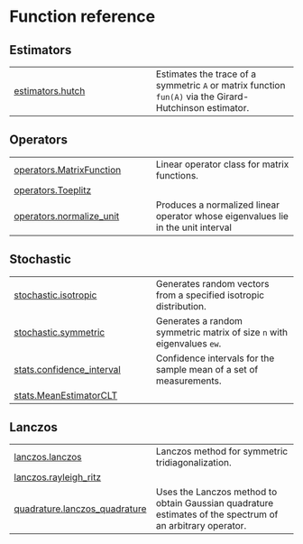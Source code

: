 # Function reference {.doc .doc-index}

## Estimators

| | |
| --- | --- |
| [estimators.hutch](estimators.hutch.qmd#estimators.hutch) | Estimates the trace of a symmetric `A` or matrix function `fun(A)` via the Girard-Hutchinson estimator. |

## Operators

| | |
| --- | --- |
| [operators.MatrixFunction](operators.MatrixFunction.qmd#operators.MatrixFunction) | Linear operator class for matrix functions. |
| [operators.Toeplitz](operators.Toeplitz.qmd#operators.Toeplitz) |  |
| [operators.normalize_unit](operators.normalize_unit.qmd#operators.normalize_unit) | Produces a normalized linear operator whose eigenvalues lie in the unit interval |

## Stochastic

| | |
| --- | --- |
| [stochastic.isotropic](stochastic.isotropic.qmd#stochastic.isotropic) | Generates random vectors from a specified isotropic distribution. |
| [stochastic.symmetric](stochastic.symmetric.qmd#stochastic.symmetric) | Generates a random symmetric matrix of size `n` with eigenvalues `ew`. |
| [stats.confidence_interval](stats.confidence_interval.qmd#stats.confidence_interval) | Confidence intervals for the sample mean of a set of measurements. |
| [stats.MeanEstimatorCLT](stats.MeanEstimatorCLT.qmd#stats.MeanEstimatorCLT) |  |

## Lanczos

| | |
| --- | --- |
| [lanczos.lanczos](lanczos.lanczos.qmd#lanczos.lanczos) | Lanczos method for symmetric tridiagonalization. |
| [lanczos.rayleigh_ritz](lanczos.rayleigh_ritz.qmd#lanczos.rayleigh_ritz) |  |
| [quadrature.lanczos_quadrature](quadrature.lanczos_quadrature.qmd#quadrature.lanczos_quadrature) | Uses the Lanczos method to obtain Gaussian quadrature estimates of the spectrum of an arbitrary operator. |